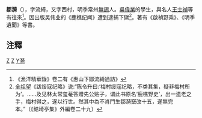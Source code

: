 '''鄒漪'''（{{bd|?||?||}}），字流綺，又字西村，明季常州[[無錫|無錫]]人。[[吳偉業|吳偉業]]的學生，與名人[[王士禎|王士禎]]等有往來<ref>《漁洋精華錄》卷二有《惠山下鄒流綺過訪》</ref>。因出版吴伟业的《鹿樵纪闻》遭到逮捕下獄<ref>[[全祖望|全祖望]]《跋绥寇纪略》说:“陈令升曰:‘梅村绥寇纪略，不类其集，疑非梅村所为’。……及见林太常玺菴答赠先公贴子，谓此书原名‘鹿樵野史’，出一遗老之手，梅村得之，遂以行世。然其中為不肖門生鄒漪竄改十五，遂無完本。”（《鮚埼亭集》外編卷二十九）</ref>。著有《啟禎野乘》、《明季遺聞》等書。

==注釋==
<div class="references-small">
<references />
</div>

[[Category:明朝儒學學者|Z]]
[[Category:无锡人|Z]]
[[Category:邹姓|Y漪]]
